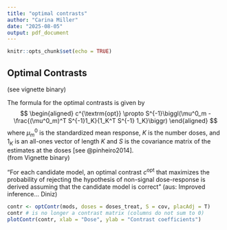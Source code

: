 ```yaml
---
title: "optimal contrasts"
author: "Carina Miller"
date: "2025-08-05"
output: pdf_document
---
```


```r
knitr::opts_chunk$set(echo = TRUE)
```

## Optimal Contrasts
(see vignette binary)

The formula for the optimal contrasts is given by
$$
\begin{aligned}
c^{\textrm{opt}} \propto
S^{-1}\biggl(\mu^0_m - \frac{(\mu^0_m)^T S^{-1}1_K}{1_K^T S^{-1} 1_K}\biggr)
\end{aligned}
$$
where $\mu^0_m$ is the standardized mean response,
$K$ is the number doses,
and $1_K$ is an all-ones vector of length $K$ and $S$ is the
covariance matrix of the estimates at the doses
[see @pinheiro2014].\
(from Vignette binary)\

"For each candidate model, an optimal contrast $c^{\textrm{opt}}$ that maximizes the probability of rejecting the hypothesis of non-signal dose-response is derived assuming that the candidate model is correct" (aus: Improved inference... Diniz)
```r
contr <- optContr(mods, doses = doses_treat, S = cov, placAdj = T)
contr # is no longer a contrast matrix (columns do not sum to 0) 
plotContr(contr, xlab = "Dose", ylab = "Contrast coefficients")
```
